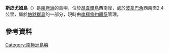{{Coord|64|48|S|64|07|W|display=title}}

'''斯皮尤姆島'''（{{lang-en|Spume Island}}）是[[南極洲|南極洲]]的島嶼，位於[[昂韋爾島|昂韋爾島]]西南岸，處於[[波拿巴角|波拿巴角]]西南面2.4公里，屬於[[帕默群島|帕默群島]]的一部分，現時由[[南極條約體系|南極條約體系]]管理。

==參考資料==
{{usgs-gazetteer}}

{{Antarctica-geo-stub}}
[[Category:南極洲島嶼|Category:南極洲島嶼]]